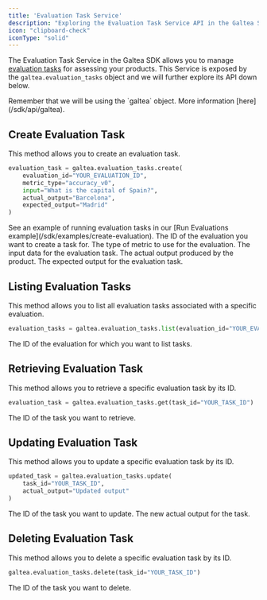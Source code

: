 ```yaml
---
title: 'Evaluation Task Service'
description: "Exploring the Evaluation Task Service API in the Galtea SDK"
icon: "clipboard-check"
iconType: "solid"
---
```


The Evaluation Task Service in the Galtea SDK allows you to manage [evaluation tasks](/concepts/product/evaluation/task) for assessing your products.
This Service is exposed by the `galtea.evaluation_tasks` object and we will further explore its API down below.

<Info>
  Remember that we will be using the `galtea` object. More information [here](/sdk/api/galtea).
</Info>

## Create Evaluation Task

This method allows you to create an evaluation task.

```python
evaluation_task = galtea.evaluation_tasks.create(
    evaluation_id="YOUR_EVALUATION_ID",
    metric_type="accuracy_v0",
    input="What is the capital of Spain?",
    actual_output="Barcelona",
    expected_output="Madrid"
)
```

<Info>
  See an example of running evaluation tasks in our [Run Evaluations example](/sdk/examples/create-evaluation).
</Info>

<ResponseField name="evaluation_id" type="string" required>
  The ID of the evaluation you want to create a task for.
</ResponseField>

<ResponseField name="metric_type" type="string" required>
  The type of metric to use for the evaluation.
</ResponseField>

<ResponseField name="input" type="string" required>
  The input data for the evaluation task.
</ResponseField>

<ResponseField name="actual_output" type="string" required>
  The actual output produced by the product.
</ResponseField>

<ResponseField name="expected_output" type="string">
  The expected output for the evaluation task.
</ResponseField>

## Listing Evaluation Tasks

This method allows you to list all evaluation tasks associated with a specific evaluation.

```python
evaluation_tasks = galtea.evaluation_tasks.list(evaluation_id="YOUR_EVALUATION_ID")
```

<ResponseField name="evaluation_id" type="string" required>
  The ID of the evaluation for which you want to list tasks.
</ResponseField>

## Retrieving Evaluation Task

This method allows you to retrieve a specific evaluation task by its ID.

```python
evaluation_task = galtea.evaluation_tasks.get(task_id="YOUR_TASK_ID")
```

<ResponseField name="task_id" type="string" required>
  The ID of the task you want to retrieve.
</ResponseField>

## Updating Evaluation Task

This method allows you to update a specific evaluation task by its ID.

```python
updated_task = galtea.evaluation_tasks.update(
    task_id="YOUR_TASK_ID",
    actual_output="Updated output"
)
```

<ResponseField name="task_id" type="string" required>
  The ID of the task you want to update.
</ResponseField>

<ResponseField name="actual_output" type="string">
  The new actual output for the task.
</ResponseField>

## Deleting Evaluation Task

This method allows you to delete a specific evaluation task by its ID.

```python
galtea.evaluation_tasks.delete(task_id="YOUR_TASK_ID")
```

<ResponseField name="task_id" type="string" required>
  The ID of the task you want to delete.
</ResponseField>

